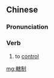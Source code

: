 ==Chinese==
{{zh-forms|s=辖制}}

===Pronunciation===
{{zh-pron
|m=xiázhì
|c=hat6 zai3
|mn=qz:hat-chè/xm:ha̍t-chè/zz:hat-chì
|cat=v
}}

===Verb===
{{zh-verb}}

# to [[control]]

[[mg:轄制]]